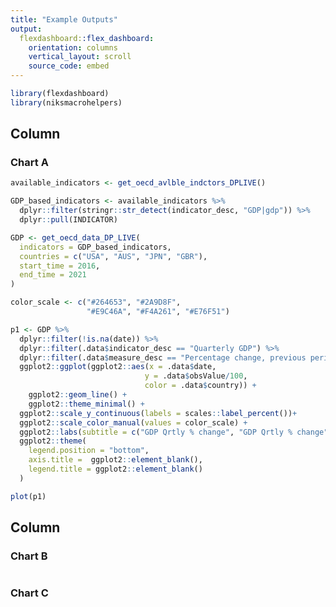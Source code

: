 ```yaml
---
title: "Example Outputs"
output: 
  flexdashboard::flex_dashboard:
    orientation: columns
    vertical_layout: scroll
    source_code: embed
---
```


```r
library(flexdashboard)
library(niksmacrohelpers)
```

Column
-----------------------------------------------------------------------

### Chart A

```r

available_indicators <- get_oecd_avlble_indctors_DPLIVE()

GDP_based_indicators <- available_indicators %>%
  dplyr::filter(stringr::str_detect(indicator_desc, "GDP|gdp")) %>%
  dplyr::pull(INDICATOR)

GDP <- get_oecd_data_DP_LIVE(
  indicators = GDP_based_indicators,
  countries = c("USA", "AUS", "JPN", "GBR"),
  start_time = 2016,
  end_time = 2021
)

color_scale <- c("#264653", "#2A9D8F", 
                 "#E9C46A", "#F4A261", "#E76F51")

p1 <- GDP %>% 
  dplyr::filter(!is.na(date)) %>%
  dplyr::filter(.data$indicator_desc == "Quarterly GDP") %>%
  dplyr::filter(.data$measure_desc == "Percentage change, previous period") %>%
  ggplot2::ggplot(ggplot2::aes(x = .data$date, 
                              y = .data$obsValue/100, 
                              color = .data$country)) +
    ggplot2::geom_line() +
    ggplot2::theme_minimal() +
  ggplot2::scale_y_continuous(labels = scales::label_percent())+
  ggplot2::scale_color_manual(values = color_scale) +
  ggplot2::labs(subtitle = c("GDP Qrtly % change", "GDP Qrtly % change")) +
  ggplot2::theme(
    legend.position = "bottom", 
    axis.title =  ggplot2::element_blank(), 
    legend.title = ggplot2::element_blank()
  )

plot(p1)

```

Column {.tabset}
-----------------------------------------------------------------------

### Chart B

```r

```

### Chart C

```r

```


